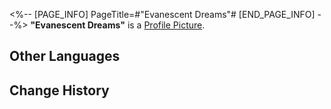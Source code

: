 <%-- [PAGE_INFO]
PageTitle=#"Evanescent Dreams"#
[END_PAGE_INFO] --%>
{{Item Infobox
|id          = 210217
|image       = Item Evanescent Dreams.png
|type        = Disk
|invCategory = Valuables
|rarity      = 3
|effect      = A record that can be played on the Express' phonograph. It might be a chance acquisition or a gift from someone else. All sorts of memories surge up when the music plays &mdash; the smiles, encounters, touches, and the excitement of battle. Maybe that is why people still collect records even as society rapidly advances.<br />The current record contains the track "Evanescent Dreams."
|description = <br />''Life is but an illusion, inevitably dissipating into emptiness.''
}}
'''"Evanescent Dreams"''' is a [[Profile Picture]].

==Other Languages==
{{Other Languages
|en   = "Evanescent Dreams"
|zhs  = 《烟霞逝梦》
|zht  = 〈煙霞逝夢〉
|ja   = 『煙霞に消え逝く夢』
|ko   = ≪안개와 노을처럼 사라지는 꿈≫
|es   = Sueños efímeros
|fr   = « Evanescent Dreams »
|ru   = Evanescent Dreams
|th   = Evanescent Dreams
|vi   = Giấc Mộng Sương Khói
|de   = „Vergängliche Träume“
|id   = "Evanescent Dreams"
|pt   = "Evanescent Dreams"
}}

==Change History==
{{Change History|1.2}}